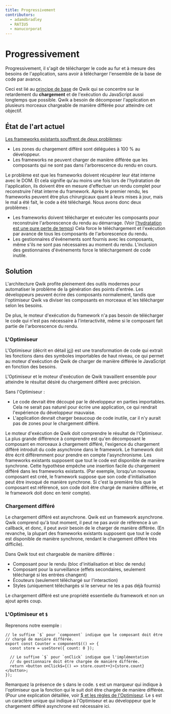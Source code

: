 ```yaml
---
title: Progressivement
contributors:
  - adamdbradley
  - RATIU5
  - manucorporat
---
```


# Progressivement

Progressivement, il s'agit de télécharger le code au fur et à mesure des besoins de l'application, sans avoir à télécharger l'ensemble de la base de code par avance.

Ceci est lié au [principe de base](../../think-qwik/index.mdx) de Qwik qui se concentre sur le retardement du **chargement** et de l'exécution du JavaScript aussi longtemps que possible. Qwik a besoin de décomposer l'application en plusieurs morceaux chargeable de manière différée pour atteindre cet objectif.

## État de l'art actuel

[Les frameworks existants souffrent de deux problèmes](https://www.builder.io/blog/dont-blame-the-developer-for-what-the-frameworks-did):

- Les zones du chargement différé sont déléguées à 100 % au développeur.
- Les frameworks ne peuvent charger de manière différée que les composants qui ne sont pas dans l'arborescence du rendu en cours.

Le problème est que les frameworks doivent récupérer leur état interne avec le DOM. Et cela signifie qu'au moins une fois lors de l'hydratation de l'application, ils doivent être en mesure d'effectuer un rendu complet pour reconstruire l'état interne du framework. Après le premier rendu, les frameworks peuvent être plus chirurgicaux quant à leurs mises à jour, mais le mal a été fait, le code a été téléchargé. Nous avons donc deux problèmes :

- Les frameworks doivent télécharger et exécuter les composants pour reconstruire l'arborescence du rendu au démarrage. (Voir [l'hydratation est une pure perte de temps](https://www.builder.io/blog/hydration-is-pure-overhead)) Cela force le téléchargement et l'exécution par avance de tous les composants de l'arborescence du rendu.
- Les gestionnaires d'événements sont fournis avec les composants, même s'ils ne sont pas nécessaires au moment du rendu. L'inclusion des gestionnaires d'événements force le téléchargement de code inutile.

## Solution

L'architecture Qwik profite pleinement des outils modernes pour automatiser le problème de la génération des points d'entrée. Les développeurs peuvent écrire des composants normalement, tandis que l'optimiseur Qwik va diviser les composants en morceaux et les télécharger selon les besoins.

De plus, le moteur d'exécution du framework n'a pas besoin de télécharger le code qui n'est pas nécessaire à l'interactivité, même si le composant fait partie de l'arborescence du rendu.

### L'Optimiseur

L'Optimiseur (décrit en détail [ici](../../advanced/optimizer/index.mdx)) est une transformation de code qui extrait les fonctions dans des symboles importables de haut niveau, ce qui permet au moteur d'exécution de Qwik de charger de manière différée le JavaScript en fonction des besoins.

L'Optimiseur et le moteur d'exécution de Qwik travaillent ensemble pour atteindre le résultat désiré du chargement différé avec précision.

Sans l'Optimiseur :

- Le code devrait être découpé par le développeur en parties importables. Cela ne serait pas naturel pour écrire une application, ce qui rendrait l'expérience du développeur mauvaise.
- L'application devrait charger beaucoup de code inutile, car il n'y aurait pas de zones pour le chargement différé.

Le moteur d'exécution de Qwik doit comprendre le résultat de l'Optimiseur. La plus grande différence à comprendre est qu'en décomposant le composant en morceaux à chargement différé, l'exigence du chargement différé introduit du code asynchrone dans le framework. Le framework doit être écrit différemment pour prendre en compte l'asynchronisme. Les frameworks existants supposent que tout le code est disponible de manière synchrone. Cette hypothèse empêche une insertion facile du chargement différé dans les frameworks existants. (Par exemple, lorsqu'un nouveau composant est créé, le framework suppose que son code d'initialisation peut être invoqué de manière synchrone. Si c'est la première fois que le composant est référencé, son code doit être chargé de manière différée, et le framework doit donc en tenir compte).

### Chargement différé

Le chargement différé est asynchrone. Qwik est un framework asynchrone. Qwik comprend qu'à tout moment, il peut ne pas avoir de référence à un callback, et donc, il peut avoir besoin de le charger de manière différée. (En revanche, la plupart des frameworks existants supposent que tout le code est disponible de manière synchrone, rendant le chargement différé très difficile).

Dans Qwik tout est chargeable de manière différée :

- Composant pour le rendu (bloc d'initialisation et bloc de rendu)
- Composant pour la surveillance (effets secondaires, seulement téléchargé si les entrées changent)
- Écouteurs (seulement téléchargé sur l'interaction)
- Styles (uniquement téléchargés si le serveur ne les a pas déjà fournis)

Le chargement différé est une propriété essentielle du framework et non un ajout après coup.

### L'Optimiseur et `$`

Reprenons notre exemple :

```tsx
// le suffixe `$` pour `component` indique que le composant doit être
// chargé de manière différée.
export const Counter = component$(() => {
  const store = useStore({ count: 0 });

  // Le suffixe `$` pour `onClick` indique que l'implémentation
  // du gestionnaire doit être chargée de manière différée.
  return <button onClick$={() => store.count++}>{store.count}</button>;
});
```

Remarquez la présence de `$` dans le code. `$` est un marqueur qui indique à l'optimiseur que la fonction qui le
suit doit être chargée de manière différée. (Pour une explication détaillée, voir [$ et les règles de l'Optimiseur](../../advanced/optimizer/index.mdx).
Le `$` est un caractère unique qui indique à l'Optimiseur et au développeur
que le chargement différé asynchrone est nécessaire ici.

